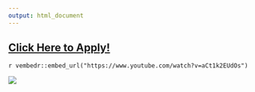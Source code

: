 ```yaml
---
output: html_document
---
```


## [Click Here to Apply!](https://webforms.chaminade.edu/dataskills_short_courses/)

 
`r vembedr::embed_url("https://www.youtube.com/watch?v=aCt1k2EUdOs")`



<img src="`r here::here('logos/SDG Analytics in R Flyer October - November 2025.png')`" />













